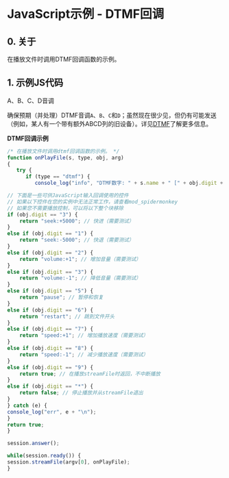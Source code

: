 # JavaScript示例 - DTMF回调

## 0. 关于

在播放文件时调用DTMF回调函数的示例。

## 1. 示例JS代码

A、B、C、D音调

确保预期（并处理）DTMF音调`A`、`B`、`C`和`D`；虽然现在很少见，但仍有可能发送（例如，某人有一个带有额外ABCD列的旧设备）。详见[DTMF](../../../Configuration/DTMF_9634268.mdx#5-other)了解更多信息。

**DTMF回调示例**

```js
/* 在播放文件时调用dtmf回调函数的示例。 */
function onPlayFile(s, type, obj, arg)
{
   try {
      if (type == "dtmf") {
         console_log("info", "DTMF数字: " + s.name + " [" + obj.digit + "] 长度 [" + obj.duration + "]\n\n");
```

```javascript
// 下面是一些可供JavaScript输入回调使用的控件
// 如果以下控件在您的实例中无法正常工作，请查看mod_spidermonkey
// 如果您不需要播放控制，可以将以下整个块移除
if (obj.digit == "3") {
    return "seek:+5000"; // 快进（需要测试）
}
else if (obj.digit == "1") {
    return "seek:-5000"; // 快退（需要测试）
}
else if (obj.digit == "2") {
    return "volume:+1"; // 增加音量（需要测试）
}
else if (obj.digit == "3") {
    return "volume:-1"; // 降低音量（需要测试）
}
else if (obj.digit == "5") {
    return "pause"; // 暂停和恢复
}
else if (obj.digit == "6") {
    return "restart"; // 跳到文件开头
}
else if (obj.digit == "7") {
    return "speed:+1"; // 增加播放速度（需要测试）
}
else if (obj.digit == "8") {
    return "speed:-1"; // 减少播放速度（需要测试）
}
else if (obj.digit == "9") {
    return true; // 在播放streamFile时返回，不中断播放
}
else if (obj.digit == "*") {
    return false; // 停止播放并从streamFile退出
}
} catch (e) {
console_log("err", e + "\n");
}
return true;
}

session.answer();

while(session.ready()) {
session.streamFile(argv[0], onPlayFile);
}
```